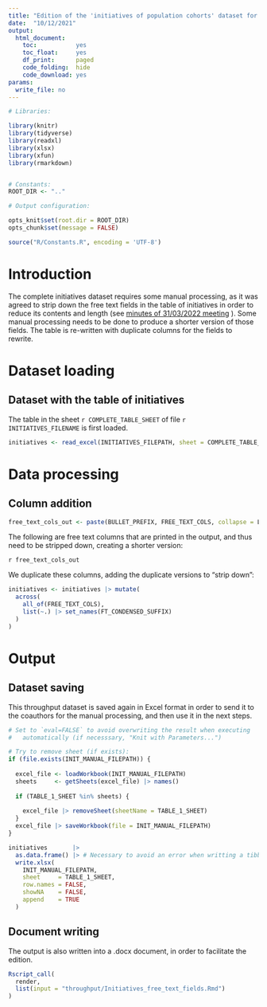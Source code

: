 ```yaml
---
title: "Edition of the 'initiatives of population cohorts' dataset for manual processing"
date:  "10/12/2021"
output:
  html_document:
    toc:           yes
    toc_float:     yes
    df_print:      paged
    code_folding:  hide
    code_download: yes
params:
  write_file: no
---
```


```r
# Libraries:

library(knitr)
library(tidyverse)
library(readxl)
library(xlsx)
library(xfun)
library(rmarkdown)


# Constants:
ROOT_DIR <- ".."

# Output configuration:

opts_knit$set(root.dir = ROOT_DIR)
opts_chunk$set(message = FALSE)
```

```r
source("R/Constants.R", encoding = 'UTF-8')
```

# Introduction

The complete initiatives dataset requires some manual processing,
as it was agreed to strip down the free text fields in the table of initiatives
in order to reduce its contents and length (see
[minutes of 31/03/2022 meeting](output/meetings/2022-03-31_SYNCHROS_Mapping_initiatives_paper_editorial_meeting.md)
).
Some manual processing needs to be done to produce a shorter version of those
fields.
The table is re-written with duplicate columns for the fields to rewrite.

# Dataset loading

## Dataset with the table of initiatives

The table in the sheet ``r COMPLETE_TABLE_SHEET`` of file
``r INITIATIVES_FILENAME`` is first loaded.

```r
initiatives <- read_excel(INITIATIVES_FILEPATH, sheet = COMPLETE_TABLE_SHEET)
```

# Data processing

## Column addition

```r
free_text_cols_out <- paste(BULLET_PREFIX, FREE_TEXT_COLS, collapse = LINE_FEED)
```


The following are free text columns that are printed in the output,
and thus need to be stripped down, creating a shorter version:

`r free_text_cols_out`

We duplicate these columns, adding the duplicate versions to "strip down":

```r
initiatives <- initiatives |> mutate(
  across(
    all_of(FREE_TEXT_COLS),
    list(~.) |> set_names(FT_CONDENSED_SUFFIX)
  )
)
```

# Output

## Dataset saving

This throughput dataset is saved again in Excel format in order to send it to
the coauthors for the manual processing, and then use it in the next steps.

```r
# Set to `eval=FALSE` to avoid overwriting the result when executing
#   automatically (if necesssary, "Knit with Parameters...")

# Try to remove sheet (if exists):
if (file.exists(INIT_MANUAL_FILEPATH)) {
  
  excel_file <- loadWorkbook(INIT_MANUAL_FILEPATH)
  sheets     <- getSheets(excel_file) |> names()
  
  if (TABLE_1_SHEET %in% sheets) {
    
    excel_file |> removeSheet(sheetName = TABLE_1_SHEET)
  }
  excel_file |> saveWorkbook(file = INIT_MANUAL_FILEPATH)
}

initiatives       |>
  as.data.frame() |> # Necessary to avoid an error when writting a tibble
  write.xlsx(
    INIT_MANUAL_FILEPATH,
    sheet     = TABLE_1_SHEET,
    row.names = FALSE,
    showNA    = FALSE,
    append    = TRUE
  )
```

## Document writing

The output is also written into a .docx document, in order to facilitate
the edition.

```r
Rscript_call(
  render,
  list(input = "throughput/Initiatives_free_text_fields.Rmd")
)
```
